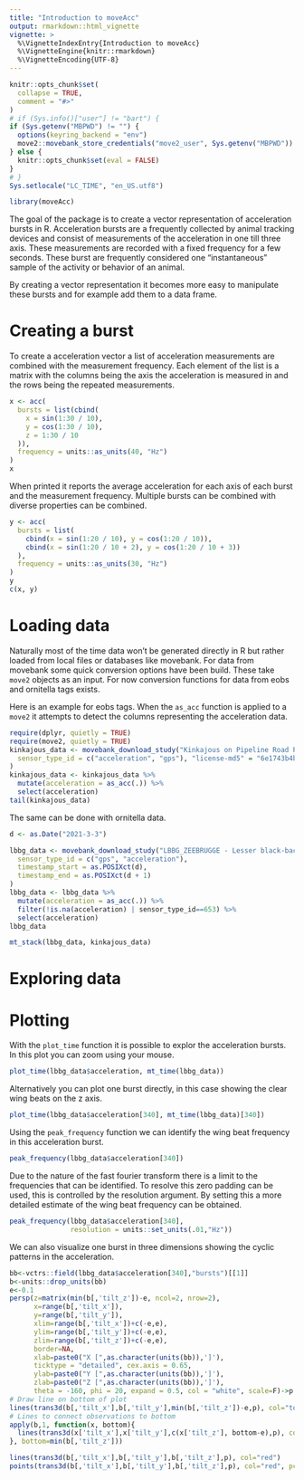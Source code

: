 ```yaml
---
title: "Introduction to moveAcc"
output: rmarkdown::html_vignette
vignette: >
  %\VignetteIndexEntry{Introduction to moveAcc}
  %\VignetteEngine{knitr::rmarkdown}
  %\VignetteEncoding{UTF-8}
---
```


```r
knitr::opts_chunk$set(
  collapse = TRUE,
  comment = "#>"
)
# if (Sys.info()["user"] != "bart") {
if (Sys.getenv("MBPWD") != "") {
  options(keyring_backend = "env")
  move2::movebank_store_credentials("move2_user", Sys.getenv("MBPWD"))
} else {
  knitr::opts_chunk$set(eval = FALSE)
}
# }
Sys.setlocale("LC_TIME", "en_US.utf8")
```

```r
library(moveAcc)
```
The goal of the package is to create a vector representation of acceleration bursts in R. Acceleration bursts are a frequently collected by animal tracking devices and consist of measurements of the acceleration in one till three axis. These measurements are recorded with a fixed frequency for a few seconds. These burst are frequently considered one "instantaneous" sample of the activity or behavior of an animal.

By creating a vector representation it becomes more easy to manipulate these bursts and for example add them to a data frame. 

# Creating a burst

To create a acceleration vector a list of acceleration measurements are combined with the measurement frequency. Each element of the list is a matrix with the columns being the axis the acceleration is measured in and the rows being the repeated measurements.

```r
x <- acc(
  bursts = list(cbind(
    x = sin(1:30 / 10),
    y = cos(1:30 / 10),
    z = 1:30 / 10
  )),
  frequency = units::as_units(40, "Hz")
)
x
```
When printed it reports the average acceleration for each axis of each burst and the measurement frequency. Multiple bursts can be combined with diverse properties can be combined.

```r
y <- acc(
  bursts = list(
    cbind(x = sin(1:20 / 10), y = cos(1:20 / 10)),
    cbind(x = sin(1:20 / 10 + 2), y = cos(1:20 / 10 + 3))
  ),
  frequency = units::as_units(30, "Hz")
)
y
c(x, y)
```



# Loading data

Naturally most of the time data won't be generated directly in R but rather loaded from local files or databases like movebank. For data from movebank some quick conversion options have been build. These take `move2` objects as an input. For now conversion functions for data from eobs and ornitella tags exists.

Here is an example for eobs tags. When the `as_acc` function is applied to a `move2` it attempts to detect the columns representing the acceleration data. 

```r
require(dplyr, quietly = TRUE)
require(move2, quietly = TRUE)
kinkajous_data <- movebank_download_study("Kinkajous on Pipeline Road Panama",
  sensor_type_id = c("acceleration", "gps"), "license-md5" = "6e1743b4b2a919df0f3b4167c94786d9"
)
kinkajous_data <- kinkajous_data %>%
  mutate(acceleration = as_acc(.)) %>%
  select(acceleration)
tail(kinkajous_data)
```
The same can be done with ornitella data.

```r
d <- as.Date("2021-3-3")

lbbg_data <- movebank_download_study("LBBG_ZEEBRUGGE - Lesser black-backed gulls ",
  sensor_type_id = c("gps", "acceleration"),
  timestamp_start = as.POSIXct(d),
  timestamp_end = as.POSIXct(d + 1)
)
lbbg_data <- lbbg_data %>%
  mutate(acceleration = as_acc(.)) %>%
  filter(!is.na(acceleration) | sensor_type_id==653) %>%
  select(acceleration)
lbbg_data
```
```r
mt_stack(lbbg_data, kinkajous_data)
```
# Exploring data

# Plotting

With the `plot_time` function it is possible to explor the acceleration bursts. In this plot you can zoom using your mouse.

```r
plot_time(lbbg_data$acceleration, mt_time(lbbg_data))
```

Alternatively you can plot one burst directly, in this case showing the clear wing beats on the z axis.


```r
plot_time(lbbg_data$acceleration[340], mt_time(lbbg_data)[340])
```

Using the `peak_frequency` function we can identify the wing beat frequency in this acceleration burst.
```r
peak_frequency(lbbg_data$acceleration[340])
```

Due to the nature of the fast fourier transform there is a limit to the frequencies that can be identified. To resolve this zero padding can be used, this is controlled by the resolution argument. By setting this a more detailed estimate of the wing beat frequency can be obtained.

```r
peak_frequency(lbbg_data$acceleration[340], 
               resolution = units::set_units(.01,"Hz"))
```

We can also visualize one burst in three dimensions showing the cyclic patterns in the acceleration.

```r
bb<-vctrs::field(lbbg_data$acceleration[340],"bursts")[[1]]
b<-units::drop_units(bb)
e<-0.1
persp(z=matrix(min(b[,'tilt_z'])-e, ncol=2, nrow=2),
      x=range(b[,'tilt_x']),
      y=range(b[,'tilt_y']),       
      xlim=range(b[,'tilt_x'])+c(-e,e),
      ylim=range(b[,'tilt_y'])+c(-e,e), 
      zlim=range(b[,'tilt_z'])+c(-e,e),
      border=NA,
      xlab=paste0("X [",as.character(units(bb)),']'), 
      ticktype = "detailed", cex.axis = 0.65,
      ylab=paste0("Y [",as.character(units(bb)),']'), 
      zlab=paste0("Z [",as.character(units(bb)),']'), 
      theta = -160, phi = 20, expand = 0.5, col = "white", scale=F)->p
# Draw line on bottom of plot
lines(trans3d(b[,'tilt_x'],b[,'tilt_y'],min(b[,'tilt_z'])-e,p), col="tomato")
# Lines to connect observations to bottom
apply(b,1, function(x, bottom){
  lines(trans3d(x['tilt_x'],x['tilt_y'],c(x['tilt_z'], bottom-e),p), col="gray")
}, bottom=min(b[,'tilt_z']))

lines(trans3d(b[,'tilt_x'],b[,'tilt_y'],b[,'tilt_z'],p), col="red")
points(trans3d(b[,'tilt_x'],b[,'tilt_y'],b[,'tilt_z'],p), col="red", pch=19)

```
